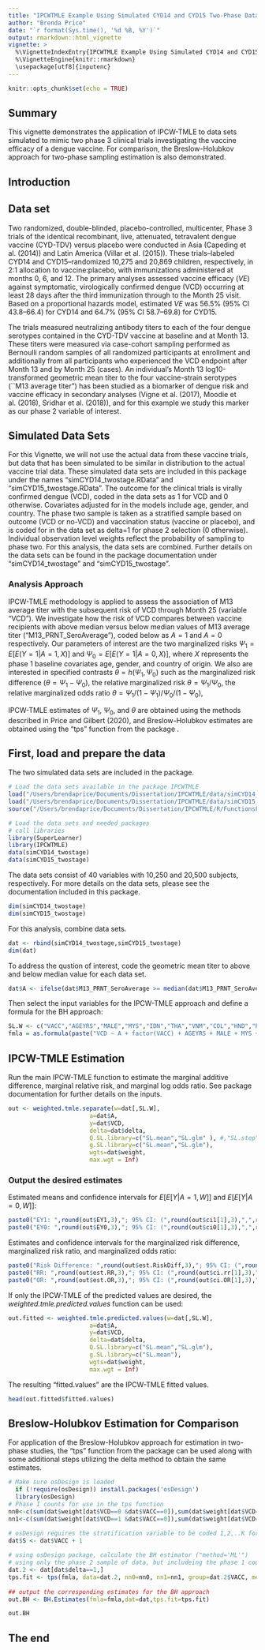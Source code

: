```yaml
---
title: "IPCWTMLE Example Using Simulated CYD14 and CYD15 Two-Phase Data"
author: "Brenda Price"
date: "`r format(Sys.time(), '%d %B, %Y')`"
output: rmarkdown::html_vignette
vignette: >
  %\VignetteIndexEntry{IPCWTMLE Example Using Simulated CYD14 and CYD15 Two-Phase Data}
  %\VignetteEngine{knitr::rmarkdown}
  \usepackage[utf8]{inputenc}
---
```


```r
knitr::opts_chunk$set(echo = TRUE)
```

## Summary

This vignette demonstrates the application of IPCW-TMLE to data sets simulated to mimic two phase 3 clinical trials investigating the vaccine efficacy of a dengue vaccine.  For comparison, the Breslow-Holubkov approach for two-phase sampling estimation is also demonstrated.

## Introduction
## Data set
Two randomized, double-blinded, placebo-controlled, multicenter, Phase 3 trials of the identical recombinant, live, attenuated, tetravalent dengue vaccine (CYD-TDV) versus placebo were conducted in Asia (Capeding et al. (2014)\nocite{Capedingetal2014}) and Latin America (Villar et al. (2015)\nocite{Villaretal2015}). These trials--labeled CYD14 and CYD15--randomized 10,275 and 20,869 children, respectively, in 2:1 allocation to vaccine:placebo, with immunizations administered at months 0, 6, and 12.  The primary analyses assessed vaccine efficacy ($VE$) against symptomatic, virologically confirmed dengue (VCD) occurring at least 28 days after the third immunization through to the Month 25 visit. Based on a proportional hazards model, estimated $VE$ was 56.5\% (95\% CI 43.8--66.4) for CYD14 and 64.7\% (95\% CI 58.7--69.8) for CYD15.

The trials measured neutralizing antibody titers to each of the four dengue serotypes contained in the CYD-TDV vaccine at baseline and at Month 13. These titers were measured via case-cohort sampling performed as Bernoulli random samples of all randomized participants at enrollment and additionally from all participants who experienced the VCD endpoint after Month 13 and by Month 25 (cases).  An individual's Month 13 log10-transformed geometric mean titer to the four vaccine-strain serotypes (``M13 average titer") has been studied as a biomarker of dengue risk and vaccine efficacy in secondary analyses (Vigne et al. (2017)\nocite{Vigne2017}, Moodie et al. (2018)\nocite{Moodieetal2018}, Sridhar et al. (2018)\nocite{Sridhar2018}), and for this example we study this marker as our phase 2 variable of interest. 

## Simulated Data Sets
For this Vignette, we will not use the actual data from these vaccine trials, but data that has been simulated to be similar in distribution to the actual vaccine trial data.  These simulated data sets are included in this package under the names "simCYD14_twostage.RData" and "simCYD15_twostage.RData".  The outcome for the clinical trials is virally confirmed dengue (VCD), coded in the data sets as 1 for VCD and 0 otherwise.  Covariates adjusted for in the models include age, gender, and country.  The phase two sample is taken as a stratified sample based on outcome (VCD or no-VCD) and vaccination status (vaccine or placebo), and is coded for in the data set as delta=1 for phase 2 selection (0 otherwise).  Individual observation level weights reflect the probability of sampling to phase two.  For this analysis, the data sets are combined.  Further details on the data sets can be found in the package documentation under "simCYD14_twostage" and "simCYD15_twostage".

### Analysis Approach
IPCW-TMLE methodology is applied to assess the association of M13 average titer with the subsequent risk of VCD through Month 25 (variable "VCD"). We investigate how the risk of VCD compares between vaccine recipients with above median versus below median values of M13 average titer ("M13_PRNT_SeroAverage"), coded below as $A=1$ and $A=0$ respectively. Our parameters of interest are the two marginalized risks $\Psi_1 = E[E(Y=1|A=1,X)]$ and $\Psi_0 = E[E(Y=1|A=0,X)]$, where $X$ represents the phase 1 baseline covariates 
age, gender, and country of origin.   We also are interested in specified contrasts $\theta = h(\Psi_1,\Psi_0)$ such as the marginalized risk difference ($\theta =\Psi_1-\Psi_0$), the relative marginalized risk $\theta = \Psi_1 / \Psi_0$, the relative marginalized odds ratio $\theta = \Psi_1/(1-\Psi_1) / \Psi_0/(1-\Psi_0)$, 

IPCW-TMLE estimates of $\Psi_1$, $\Psi_0$, and $\theta$ are obtained using the methods described in Price and Gilbert (2020), and Breslow-Holubkov estimates are obtained using the "tps" function from the package \textit{osDesign}.

## First, load and prepare the data

The two simulated data sets are included in the package.

```r
# Load the data sets available in the package IPCWTMLE
load("/Users/brendaprice/Documents/Dissertation/IPCWTMLE/data/simCYD14_twostage.RData")
load("/Users/brendaprice/Documents/Dissertation/IPCWTMLE/data/simCYD15_twostage.RData")
source("/Users/brendaprice/Documents/Dissertation/IPCWTMLE/R/FunctionsForPackage09242019.R")
```

```r
# Load the data sets and needed packages
# call libraries
library(SuperLearner)
library(IPCWTMLE)
data(simCYD14_twostage)
data(simCYD15_twostage)
```

The data sets consist of 40 variables with 10,250 and 20,500 subjects, respectively.  For more details on the data sets, please see the documentation included in this package.

```r
dim(simCYD14_twostage)
dim(simCYD15_twostage)
```

For this analysis, combine data sets.  

```r
dat <- rbind(simCYD14_twostage,simCYD15_twostage)
dim(dat)
```

To address the qustion of interest, code the geometric mean titer to above and below median value for each data set.

```r
dat$A <- ifelse(dat$M13_PRNT_SeroAverage >= median(dat$M13_PRNT_SeroAverage),1,0)
```

Then select the input variables for the IPCW-TMLE approach and define a formula for the BH approach:


```r
SL.W <- c("VACC","AGEYRS","MALE","MYS","IDN","THA","VNM","COL","HND","PRI", "MEX","M13_MNv2_SeroAverage" )
fmla = as.formula(paste("VCD ~ A + factor(VACC) + AGEYRS + MALE + MYS + IDN + THA + VNM + COL + HND + PRI + MEX"))

```

## IPCW-TMLE Estimation
Run the main IPCW-TMLE function to estimate the marginal additive difference, marginal relative risk, and marginal log odds ratio.  See package documentation for further details on the inputs.

```r
out <- weighted.tmle.separate(w=dat[,SL.W], 
                       a=dat$A, 
                       y=dat$VCD, 
                       delta=dat$delta, 
                       Q.SL.library=c("SL.mean","SL.glm" ), #,"SL.step","SL.glmnet"), 
                       g.SL.library=c("SL.mean","SL.glm"), 
                       wgts=dat$weight,
                       max.wgt = Inf)
```

### Output the desired estimates
Estimated means and confidence intervals for $E[E[Y|A=1,W]]$ and $E[E[Y|A=0,W]]$:
```r
paste0("EY1: ",round(out$EY1,3),"; 95% CI: (",round(out$ci1[1],3),",",round(out$ci1[2],3) ,")")
paste0("EY0: ",round(out$EY0,3),"; 95% CI: (",round(out$ci0[1],3),",",round(out$ci0[2],3) ,")")
```

Estimates and confidence intervals for the marginalized risk difference, marginalized risk ratio, and marginalized odds ratio:
```r
paste0("Risk Difference: ",round(out$est.RiskDiff,3),"; 95% CI: (",round(out$ci.RiskDiff[1],3),",",round(out$ci.RiskDiff[2],3) ,")")
paste0("RR: ",round(out$est.RR,3),"; 95% CI: (",round(out$ci.rr[1],3),",",round(out$ci.rr[2],3) ,")")
paste0("OR: ",round(out$est.OR,3),"; 95% CI: (",round(out$ci.OR[1],3),",",round(out$ci.OR[2],3) ,")")

```

If only the IPCW-TMLE of the predicted values are desired, the *weighted.tmle.predicted.values* function can be used:

```r
out.fitted <- weighted.tmle.predicted.values(w=dat[,SL.W], 
                       a=dat$A, 
                       y=dat$VCD, 
                       delta=dat$delta, 
                       Q.SL.library=c("SL.mean","SL.glm"), 
                       g.SL.library=c("SL.mean"), 
                       wgts=dat$weight,
                       max.wgt = Inf)
```

The resulting "fitted.values" are the IPCW-TMLE fitted values. 

```r
head(out.fitted$fitted.values)
```


## Breslow-Holubkov Estimation for Comparison

For application of the Breslow-Holubkov approach for estimation in two-phase studies, the "tps" function from the \textit{osDesign} package can be used along with some additional steps utilizing the delta method to obtain the same estimates.  

```r
# Make sure osDesign is loaded
  if (!require(osDesign)) install.packages('osDesign')
  library(osDesign)
# Phase I counts for use in the tps function
nn0<-c(sum(dat$weight[dat$VCD==0 &dat$VACC==0]),sum(dat$weight[dat$VCD==0 &dat$VACC==1]))
nn1<-c(sum(dat$weight[dat$VCD==1 &dat$VACC==0]),sum(dat$weight[dat$VCD==1 &dat$VACC==1]))

# osDesign requires the stratification variable to be coded 1,2,..K for K strata
dat$S <- dat$VACC + 1
    
# using osDesign package, calculate the BH estimator ("method='ML'")
# using only the phase 2 sample of data, but includeing the phase 1 counts as nn0 and nn1
dat.2 <- dat[dat$delta==1,]
tps.fit <- tps(fmla, data=dat.2, nn0=nn0, nn1=nn1, group=dat.2$VACC, method="ML")
  
## output the corresponding estimates for the BH approach
out.BH <- BH.Estimates(fmla=fmla,dat=dat,tps.fit=tps.fit)

out.BH
```



## The end
